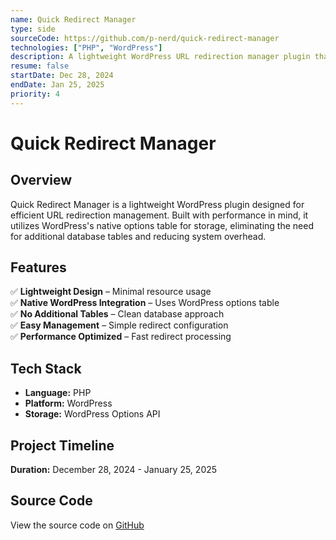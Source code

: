 ```yaml
---
name: Quick Redirect Manager
type: side
sourceCode: https://github.com/p-nerd/quick-redirect-manager
technologies: ["PHP", "WordPress"]
description: A lightweight WordPress URL redirection manager plugin that uses WordPress's native options table for storage. Perfect for managing redirects without the overhead of additional database tables.
resume: false
startDate: Dec 28, 2024
endDate: Jan 25, 2025
priority: 4
---
```


# **Quick Redirect Manager**

## **Overview**

Quick Redirect Manager is a lightweight WordPress plugin designed for efficient URL redirection management. Built with performance in mind, it utilizes WordPress's native options table for storage, eliminating the need for additional database tables and reducing system overhead.

## **Features**

✅ **Lightweight Design** – Minimal resource usage  
✅ **Native WordPress Integration** – Uses WordPress options table  
✅ **No Additional Tables** – Clean database approach  
✅ **Easy Management** – Simple redirect configuration  
✅ **Performance Optimized** – Fast redirect processing

## **Tech Stack**

- **Language:** PHP
- **Platform:** WordPress
- **Storage:** WordPress Options API

## **Project Timeline**

**Duration:** December 28, 2024 - January 25, 2025

## **Source Code**

View the source code on [GitHub](https://github.com/p-nerd/quick-redirect-manager)
